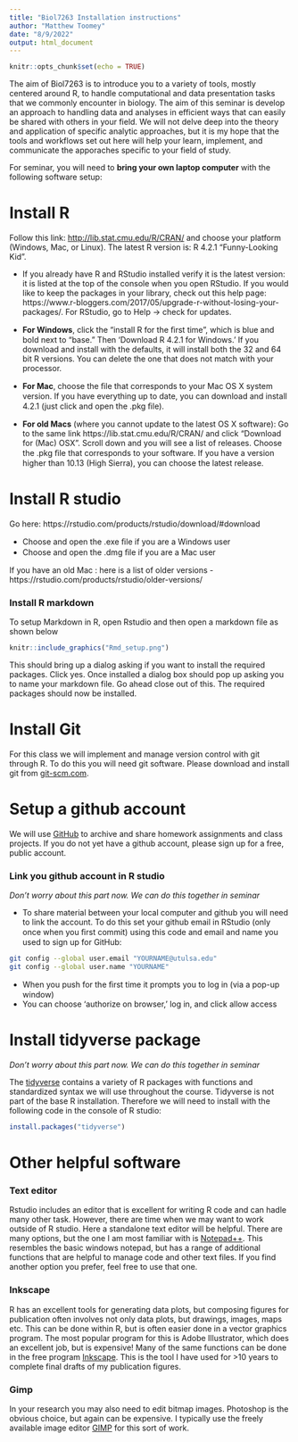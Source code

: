```yaml
---
title: "Biol7263 Installation instructions"
author: "Matthew Toomey"
date: "8/9/2022"
output: html_document
---
```


```r
knitr::opts_chunk$set(echo = TRUE)
```
The aim of Biol7263 is to introduce you to a variety of tools, mostly centered around R, to handle computational and data presentation tasks that we commonly encounter in biology. The aim of this seminar is develop an approach to handling data and analyses in efficient ways that can easily be shared with others in your field. We will not delve deep into the theory and application of specific analytic approaches, but it is my hope that the tools and workflows set out here will help your learn, implement, and communicate the apporaches specific to your field of study. 

For seminar, you will need to **bring your own laptop computer** with the following software setup:

# Install R 

Follow this link: [http://lib.stat.cmu.edu/R/CRAN/](http://lib.stat.cmu.edu/R/CRAN/) and choose your platform (Windows, Mac, or Linux). The latest R version is: R 4.2.1 “Funny-Looking Kid”.

- If you already have R and RStudio installed verify it is the latest version: it is listed at the top of the console when you open RStudio. If you would like to keep the packages in your library, check out this help page: https://www.r-bloggers.com/2017/05/upgrade-r-without-losing-your-packages/. For RStudio, go to Help -> check for updates.

- **For Windows**, click the “install R for the ﬁrst time”, which is blue and bold next to “base.” Then ‘Download R 4.2.1 for Windows.’ If you download and install with the defaults, it will install both the 32 and 64 bit R
versions. You can delete the one that does not match with your processor.

- **For Mac**, choose the ﬁle that corresponds to your Mac OS X system version. If you have everything up to date, you can download and install 4.2.1 (just click and open the .pkg ﬁle).

- **For old Macs** (where you cannot update to the latest OS X software): Go to the same link https://lib.stat.cmu.edu/R/CRAN/ and click “Download for (Mac) OSX”. Scroll down and you will see a list of releases. Choose the .pkg ﬁle that corresponds to your software. If you have a version higher than 10.13 (High Sierra), you can choose the latest release.

# Install R studio

Go here: https://rstudio.com/products/rstudio/download/#download

- Choose and open the .exe ﬁle if you are a Windows user
- Choose and open the .dmg ﬁle if you are a Mac user

If you have an old Mac : here is a list of older versions - https://rstudio.com/products/rstudio/older-versions/

### Install R markdown

To setup Markdown in R, open Rstudio and then open a markdown file as shown below

```r
knitr::include_graphics("Rmd_setup.png")
```

This should bring up a dialog asking if you want to install the required packages. Click yes. Once installed a dialog box should pop up asking you to name your markdown file. Go ahead close out of this. The required packages should now be installed. 

# Install Git

For this class we will implement and manage version control with git through R. To do this you will need git software. Please download and install git from [git-scm.com](https://git-scm.com). 

# Setup a github account 

We will use [GitHub](github.com) to archive and share homework assignments and class projects. If you do not yet have a github account, please sign up for a free, public account. 

### Link you github account in R studio

*Don't worry about this part now. We can do this together in seminar*

- To share material between your local computer and github you will need to link the account. To do this set your github email in RStudio (only once when you ﬁrst commit) using this code and email and name you used to sign up for GitHub:

```bash
git config --global user.email "YOURNAME@utulsa.edu"
git config --global user.name "YOURNAME"
```

-  When you push for the ﬁrst time it prompts you to log in (via a pop-up window)
  - You can choose ‘authorize on browser,’ log in, and click allow access

# Install tidyverse package

*Don't worry about this part now. We can do this together in seminar*

The [tidyverse](https://www.tidyverse.org/) contains a variety of R packages with functions and standardized syntax we will use throughout the course. Tidyverse is not part of the base R installation. Therefore we will need to install with the following code in the console of R studio: 

```r
install.packages("tidyverse")
```

# Other helpful software

### Text editor

Rstudio includes an editor that is excellent for writing R code and can hadle many other task. However, there are time when we may want to work outside of R studio. Here a standalone text editor will be helpful. There are many options, but the one I am most familiar with is [Notepad++](https://notepad-plus-plus.org/downloads/). This resembles the basic windows notepad, but has a range of additional functions that are helpful to manage code and other text files. If you find another option you prefer, feel free to use that one. 

### Inkscape

R has an excellent tools for generating data plots, but composing figures for publication often involves not only data plots, but drawings, images, maps etc. This can be done within R, but is often easier done in a vector graphics program. The most popular program for this is Adobe Illustrator, which does an excellent job, but is expensive! Many of the same functions can be done in the free program [Inkscape](https://inkscape.org/). This is the tool I have used for >10 years to complete final drafts of my publication figures. 

### Gimp

In your research you may also need to edit bitmap images. Photoshop is the obvious choice, but again can be expensive. I typically use the freely available image editor [GIMP](https://www.gimp.org/) for this sort of work. 
